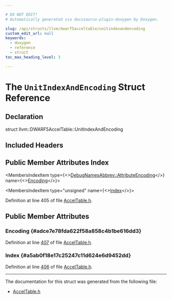 ```yaml
---

# DO NOT EDIT!
# Automatically generated via docusaurus-plugin-doxygen by Doxygen.

slug: /api/structs/llvm/dwarf5acceltable/unitindexandencoding
custom_edit_url: null
keywords:
  - doxygen
  - reference
  - struct
toc_max_heading_level: 3

---
```





# The `UnitIndexAndEncoding` Struct Reference

<DoxygenPage pluginConfig={pluginConfig}>



## Declaration

<CodeBlock>struct llvm::DWARF5AccelTable::UnitIndexAndEncoding</CodeBlock>

## Included Headers

<IncludesList>
<IncludesListItem
  filePath="llvm/CodeGen/AccelTable.h"
  permalink="/docs/api/files/include/include/llvm/include/llvm/codegen/acceltable-h"
  isLocal="true" />
</IncludesList>

## Public Member Attributes Index

<MembersIndex>

<MembersIndexItem
  type={<><a href="/docs/api/structs/llvm/debugnamesabbrev/attributeencoding">DebugNamesAbbrev::AttributeEncoding</a></>}
  name={<><a href="#adce7e78fda622f58a858c4b1be616dd3">Encoding</a></>}>
</MembersIndexItem>

<MembersIndexItem
  type="unsigned"
  name={<><a href="#a5ab0f18e17c25247c11d624e6d9452dd">Index</a></>}>
</MembersIndexItem>

</MembersIndex>


Definition at line 405 of file <a href="/docs/api/files/include/include/llvm/include/llvm/codegen/acceltable-h">AccelTable.h</a>.

<SectionDefinition>

## Public Member Attributes

### Encoding {#adce7e78fda622f58a858c4b1be616dd3}

<MemberDefinition
  prototype="DebugNamesAbbrev::AttributeEncoding llvm::DWARF5AccelTable::UnitIndexAndEncoding::Encoding">

Definition at line <a href="/docs/api/files/include/include/llvm/include/llvm/codegen/acceltable-h/#l00407">407</a> of file <a href="/docs/api/files/include/include/llvm/include/llvm/codegen/acceltable-h">AccelTable.h</a>.
</MemberDefinition>

### Index {#a5ab0f18e17c25247c11d624e6d9452dd}

<MemberDefinition
  prototype="unsigned llvm::DWARF5AccelTable::UnitIndexAndEncoding::Index">

Definition at line <a href="/docs/api/files/include/include/llvm/include/llvm/codegen/acceltable-h/#l00406">406</a> of file <a href="/docs/api/files/include/include/llvm/include/llvm/codegen/acceltable-h">AccelTable.h</a>.
</MemberDefinition>

</SectionDefinition>

<hr/>

The documentation for this struct was generated from the following file:

<ul>
<li><a href="/docs/api/files/include/include/llvm/include/llvm/codegen/acceltable-h">AccelTable.h</a></li>
</ul>

</DoxygenPage>
